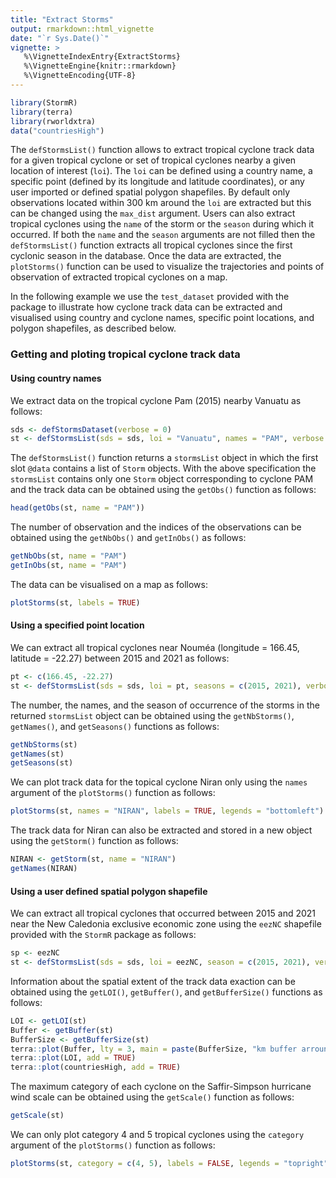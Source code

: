 ```yaml
---
title: "Extract Storms"
output: rmarkdown::html_vignette
date: "`r Sys.Date()`"
vignette: >
   %\VignetteIndexEntry{ExtractStorms}
   %\VignetteEngine{knitr::rmarkdown}
   %\VignetteEncoding{UTF-8}
---
```





``` r
library(StormR)
library(terra)
library(rworldxtra)
data("countriesHigh")
```

The `defStormsList()` function allows to extract tropical cyclone track data for a
given tropical cyclone or set of tropical cyclones nearby a given location of
interest (`loi`). The `loi` can be defined using a country name, a specific
point (defined by its longitude and latitude coordinates), or any user imported
or defined spatial polygon shapefiles. By default only observations located
within 300 km around the `loi` are extracted but this can be changed using the
`max_dist` argument. Users can also extract tropical cyclones using the `name`
of the storm or the `season` during which it occurred. If both the `name` and
the `season` arguments are not filled then the `defStormsList()` function extracts all
tropical cyclones since the first cyclonic season in the database. Once the data
are extracted, the `plotStorms()` function can be used to visualize the
trajectories and points of observation of extracted tropical cyclones on a map.

In the following example we use the `test_dataset` provided with the package to
illustrate how cyclone track data can be extracted and visualised using country
and cyclone names, specific point locations, and polygon shapefiles, as
described below.

### Getting and ploting tropical cyclone track data

#### Using country names

We extract data on the tropical cyclone Pam (2015) nearby Vanuatu as follows:  

``` r
sds <- defStormsDataset(verbose = 0)
st <- defStormsList(sds = sds, loi = "Vanuatu", names = "PAM", verbose = 0)
```

The `defStormsList()` function returns a `stormsList` object in which the first slot
`@data` contains a list of `Storm` objects. With the above specification the
`stormsList` contains only one `Storm` object corresponding to cyclone PAM and
the track data can be obtained using the `getObs()` function as follows:

``` r
head(getObs(st, name = "PAM"))
```

The number of observation and the indices of the observations can be obtained
using the `getNbObs()` and `getInObs()` as follows:

``` r
getNbObs(st, name = "PAM")
getInObs(st, name = "PAM")
```

The data can be visualised on a map as follows:

``` r
plotStorms(st, labels = TRUE)
```

#### Using a specified point location

We can extract all tropical cyclones near Nouméa (longitude = 166.45, latitude =
-22.27) between 2015 and 2021 as follows:

``` r
pt <- c(166.45, -22.27)
st <- defStormsList(sds = sds, loi = pt, seasons = c(2015, 2021), verbose = 0)
```

The number, the names, and the season of occurrence of the storms in the
returned `stormsList` object can be obtained using the `getNbStorms()`,
`getNames()`, and `getSeasons()` functions as follows:

``` r
getNbStorms(st)
getNames(st)
getSeasons(st)
```

We can plot track data for the topical cyclone Niran only using the `names`
argument of the `plotStorms()` function as follows:

``` r
plotStorms(st, names = "NIRAN", labels = TRUE, legends = "bottomleft")
```

The track data for Niran can also be extracted and stored in a new object using
the `getStorm()` function as follows:

``` r
NIRAN <- getStorm(st, name = "NIRAN")
getNames(NIRAN)
```

#### Using a user defined spatial polygon shapefile 

We can extract all tropical cyclones that occurred between 2015 and 2021 near
the New Caledonia exclusive economic zone using the `eezNC` shapefile provided
with the `StormR` package as follows:

``` r
sp <- eezNC
st <- defStormsList(sds = sds, loi = eezNC, season = c(2015, 2021), verbose = 0)
```

Information about the spatial extent of the track data exaction can be obtained
using the `getLOI()`, `getBuffer()`, and `getBufferSize()` functions as follows:

``` r
LOI <- getLOI(st)
Buffer <- getBuffer(st)
BufferSize <- getBufferSize(st)
terra::plot(Buffer, lty = 3, main = paste(BufferSize, "km buffer arround New Caledonian EEZ", sep = " "))
terra::plot(LOI, add = TRUE)
terra::plot(countriesHigh, add = TRUE)
```

The maximum category of each cyclone on the Saffir-Simpson hurricane wind scale
can be obtained using the `getScale()` function as follows:

``` r
getScale(st)
```

We can only plot category 4 and 5 tropical cyclones using the `category`
argument of the `plotStorms()` function as follows:

``` r
plotStorms(st, category = c(4, 5), labels = FALSE, legends = "topright")
```
